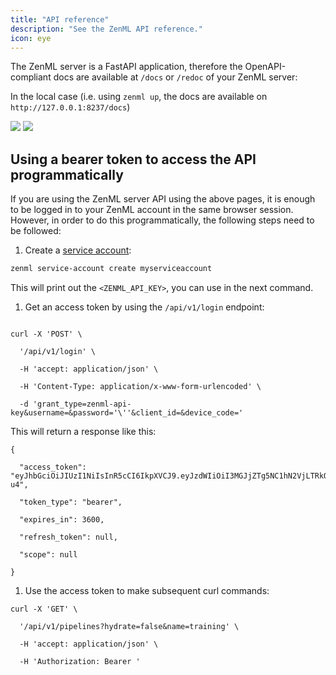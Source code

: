 ```yaml
---
title: "API reference"
description: "See the ZenML API reference."
icon: eye
---
```


The ZenML server is a FastAPI application, therefore the OpenAPI-compliant docs are available at `/docs` or `/redoc` of your ZenML server:

In the local case (i.e. using `zenml up`, the docs are available on `http://127.0.0.1:8237/docs`)
<Frame caption="ZenML API docs">
  <img src="/_assets/api-ref.avif"/>
</Frame>

<Frame caption="ZenML API Redoc">
  <img src="/_assets/api-ref-2.avif"/>
</Frame>


## Using a bearer token to access the API programmatically

If you are using the ZenML server API using the above pages, it is enough to be logged in to your ZenML account in the same browser session. However, in order to do this programmatically, the following steps need to be followed:

1. Create a [service account](/develop/usage/resource-data-management/connecting-to-zenml/connect-with-a-service-account):


```Bash
zenml service-account create myserviceaccount
```

This will print out the `<ZENML_API_KEY>`, you can use in the next command.

1. Get an access token by using the `/api/v1/login` endpoint:


```shell

curl -X 'POST' \

  '/api/v1/login' \

  -H 'accept: application/json' \

  -H 'Content-Type: application/x-www-form-urlencoded' \

  -d 'grant_type=zenml-api-key&username=&password='\''&client_id=&device_code='
```

This will return a response like this:


```shell
{

  "access_token": "eyJhbGciOiJIUzI1NiIsInR5cCI6IkpXVCJ9.eyJzdWIiOiI3MGJjZTg5NC1hN2VjLTRkOTYtYjE1Ny1kOTZkYWY5ZWM2M2IiLCJpc3MiOiJmMGQ5NjI1Ni04YmQyLTQxZDctOWVjZi0xMmYwM2JmYTVlMTYiLCJhdWQiOiJmMGQ5NjI1Ni04YmQyLTQxZDctOWVjZi0xMmYwM2JmYTVlMTYiLCJleHAiOjE3MTk0MDk0NjAsImFwaV9rZXlfaWQiOiIzNDkyM2U0NS0zMGFlLTRkMjctODZiZS0wZGRhNTdkMjA5MDcifQ.ByB1ngCPtBenGE6UugsWC6Blga3qPqkAiPJUSFDR-u4",

  "token_type": "bearer",

  "expires_in": 3600,

  "refresh_token": null,

  "scope": null

}
```

1. Use the access token to make subsequent curl commands:


```shell
curl -X 'GET' \

  '/api/v1/pipelines?hydrate=false&name=training' \

  -H 'accept: application/json' \

  -H 'Authorization: Bearer '
```

